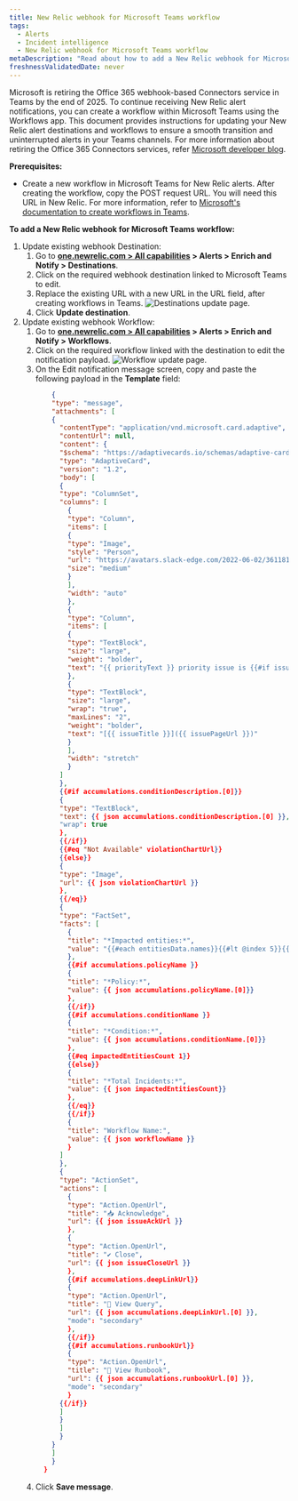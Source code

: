 ```yaml
---
title: New Relic webhook for Microsoft Teams workflow
tags:
  - Alerts
  - Incident intelligence
  - New Relic webhook for Microsoft Teams workflow
metaDescription: "Read about how to add a New Relic webhook for Microsoft Teams workflow."
freshnessValidatedDate: never
---
```


Microsoft is retiring the Office 365 webhook-based Connectors service in Teams by the end of 2025. To continue receiving New Relic alert notifications, you can create a workflow within Microsoft Teams using the Workflows app. This document provides instructions for updating your New Relic alert destinations and workflows to ensure a smooth transition and uninterrupted alerts in your Teams channels. For more information about retiring the Office 365 Connectors services, refer [Microsoft developer blog](https://devblogs.microsoft.com/microsoft365dev/retirement-of-office-365-connectors-within-microsoft-teams/).



**Prerequisites:**

* Create a new workflow in Microsoft Teams for New Relic alerts. After creating the workflow, copy the POST request URL. You will need this URL in New Relic. For more information, refer to [Microsoft's documentation to create workflows in Teams](https://support.microsoft.com/en-us/office/create-incoming-webhooks-with-workflows-for-microsoft-teams-8ae491c7-0394-4861-ba59-055e33f75498).


**To add a New Relic webhook for Microsoft Teams workflow:**


1. Update existing webhook Destination: 
    1. Go to **[one.newrelic.com > All capabilities](https://one.newrelic.com/all-capabilities) > Alerts > Enrich and Notify > Destinations**.
    2. Click on the required webhook destination linked to Microsoft Teams to edit.
    3. Replace the existing URL with a new URL in the URL field, after creating workflows in Teams.
        <img
          title="Destinations update page"
          alt="Destinations update page."
          src="/images/alerts_destination_enpointurl.webp"
        />
    4. Click **Update destination**.
2. Update existing webhook Workflow:
    1. Go to **[one.newrelic.com > All capabilities](https://one.newrelic.com/all-capabilities) > Alerts > Enrich and Notify > Workflows**.
    2. Click on the required workflow linked with the destination to edit the notification payload.
        <img
          title="Workflow update page"
          alt="Workflow update page."
          src="/images/alerts_workflow_payload.webp"
        />
    3. On the Edit notification message screen, copy and paste the following payload in the **Template** field:
        ```json
            {
            "type": "message",
            "attachments": [
            {
              "contentType": "application/vnd.microsoft.card.adaptive",
              "contentUrl": null,
              "content": {
              "$schema": "https://adaptivecards.io/schemas/adaptive-card.json",
              "type": "AdaptiveCard",
              "version": "1.2",
              "body": [
              {
              "type": "ColumnSet",
              "columns": [
                {
                "type": "Column",
                "items": [
                {
                "type": "Image",
                "style": "Person",
                "url": "https://avatars.slack-edge.com/2022-06-02/3611814361970_f6a28959c2e7258660ea_512.png",
                "size": "medium"
                }
                ],
                "width": "auto"
                },
                {
                "type": "Column",
                "items": [
                {
                "type": "TextBlock",
                "size": "large",
                "weight": "bolder",
                "text": "{{ priorityText }} priority issue is {{#if issueClosedAt}}CLOSED{{else}}{{#if issueAcknowledgedAt}}ACKNOWLEDGED{{else}}ACTIVATED{{/if}}{{/if}}"
                },
                {
                "type": "TextBlock",
                "size": "large",
                "wrap": "true",
                "maxLines": "2",
                "weight": "bolder",
                "text": "[{{ issueTitle }}]({{ issuePageUrl }})"
                }
                ],
                "width": "stretch"
                }
              ]
              },
              {{#if accumulations.conditionDescription.[0]}}
              {
              "type": "TextBlock",
              "text": {{ json accumulations.conditionDescription.[0] }},
              "wrap": true
              },
              {{/if}}
              {{#eq "Not Available" violationChartUrl}}
              {{else}}
              {
              "type": "Image",
              "url": {{ json violationChartUrl }}
              },
              {{/eq}}
              {
              "type": "FactSet",
              "facts": [
                {
                "title": "*Impacted entities:*",
                "value": "{{#each entitiesData.names}}{{#lt @index 5}}{{this}}{{#unless @last}},{{/unless}}{{/lt}}{{/each}}"
                },
                {{#if accumulations.policyName }}
                {
                "title": "*Policy:*",
                "value": {{ json accumulations.policyName.[0]}}
                },
                {{/if}}
                {{#if accumulations.conditionName }}
                {
                "title": "*Condition:*",
                "value": {{ json accumulations.conditionName.[0]}}
                },
                {{#eq impactedEntitiesCount 1}}
                {{else}}
                {
                "title": "*Total Incidents:*",
                "value": {{ json impactedEntitiesCount}}
                },
                {{/eq}}
                {{/if}}
                {
                "title": "Workflow Name:",
                "value": {{ json workflowName }}
                }
              ]
              },
              {
              "type": "ActionSet",
              "actions": [
                {
                "type": "Action.OpenUrl",
                "title": "📥 Acknowledge",
                "url": {{ json issueAckUrl }}
                },
                {
                "type": "Action.OpenUrl",
                "title": "✔️ Close",
                "url": {{ json issueCloseUrl }}
                },
                {{#if accumulations.deepLinkUrl}}
                {
                "type": "Action.OpenUrl",
                "title": "🔎 View Query",
                "url": {{ json accumulations.deepLinkUrl.[0] }},
                "mode": "secondary"
                },
                {{/if}}
                {{#if accumulations.runbookUrl}}
                {
                "type": "Action.OpenUrl",
                "title": "📕 View Runbook",
                "url": {{ json accumulations.runbookUrl.[0] }},
                "mode": "secondary"
                }
              {{/if}}
              ]
              }
              ]
              }
            }
            ]
            }
          }        
        ```
    4. Click **Save message**.

